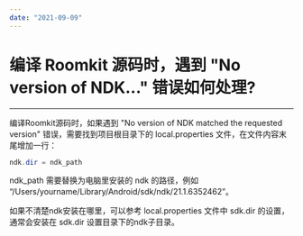 ```yaml
---
date: "2021-09-09"
---
```

# 编译 Roomkit 源码时，遇到 "No version of NDK..." 错误如何处理?
---

编译Roomkit源码时，如果遇到 "No version of NDK matched the requested version" 错误，需要找到项目根目录下的 local.properties 文件，在文件内容末尾增加一行：
```java
ndk.dir = ndk_path
```
ndk_path 需要替换为电脑里安装的 ndk 的路径，例如 “/Users/yourname/Library/Android/sdk/ndk/21.1.6352462”。

<Note title="说明">


如果不清楚ndk安装在哪里，可以参考 local.properties 文件中 sdk.dir 的设置，通常会安装在 sdk.dir 设置目录下的ndk子目录。


</Note>




